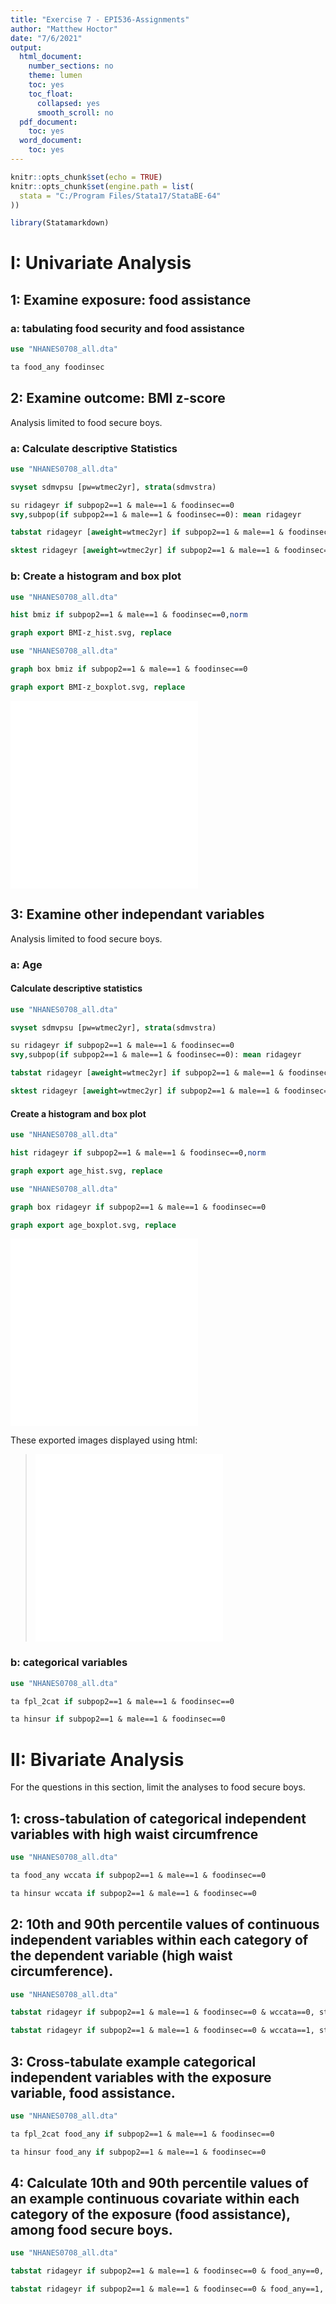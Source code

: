 ```yaml
---
title: "Exercise 7 - EPI536-Assignments"
author: "Matthew Hoctor"
date: "7/6/2021"
output:
  html_document:
    number_sections: no
    theme: lumen
    toc: yes
    toc_float:
      collapsed: yes
      smooth_scroll: no
  pdf_document:
    toc: yes
  word_document:
    toc: yes
---
```


```r
knitr::opts_chunk$set(echo = TRUE)
knitr::opts_chunk$set(engine.path = list(
  stata = "C:/Program Files/Stata17/StataBE-64"
))
```

```r
library(Statamarkdown)
```

# I: Univariate Analysis

## 1: Examine exposure: food assistance

### a: tabulating food security and food assistance

```stata
use "NHANES0708_all.dta"

ta food_any foodinsec
```

## 2: Examine outcome: BMI z-score

Analysis limited to food secure boys.

### a: Calculate descriptive Statistics

```stata
use "NHANES0708_all.dta"

svyset sdmvpsu [pw=wtmec2yr], strata(sdmvstra)

su ridageyr if subpop2==1 & male==1 & foodinsec==0
svy,subpop(if subpop2==1 & male==1 & foodinsec==0): mean ridageyr

tabstat ridageyr [aweight=wtmec2yr] if subpop2==1 & male==1 & foodinsec==0, stat(p50 p10 p90) col(stat)

sktest ridageyr [aweight=wtmec2yr] if subpop2==1 & male==1 & foodinsec==0
```

### b: Create a histogram and box plot

```stata
use "NHANES0708_all.dta"

hist bmiz if subpop2==1 & male==1 & foodinsec==0,norm

graph export BMI-z_hist.svg, replace
```

```stata
use "NHANES0708_all.dta"

graph box bmiz if subpop2==1 & male==1 & foodinsec==0

graph export BMI-z_boxplot.svg, replace
```

<embed src="BMI-z_hist.svg" type="image/svg+xml" />
<embed src="BMI-z_boxplot.svg" type="image/svg+xml" />


## 3: Examine other independant variables

Analysis limited to food secure boys.

### a: Age

#### Calculate descriptive statistics

```stata
use "NHANES0708_all.dta"

svyset sdmvpsu [pw=wtmec2yr], strata(sdmvstra)

su ridageyr if subpop2==1 & male==1 & foodinsec==0
svy,subpop(if subpop2==1 & male==1 & foodinsec==0): mean ridageyr

tabstat ridageyr [aweight=wtmec2yr] if subpop2==1 & male==1 & foodinsec==0, stat(p50 p10 p90) col(stat)

sktest ridageyr [aweight=wtmec2yr] if subpop2==1 & male==1 & foodinsec==0
```

#### Create a histogram and box plot

```stata
use "NHANES0708_all.dta"

hist ridageyr if subpop2==1 & male==1 & foodinsec==0,norm

graph export age_hist.svg, replace
```

```stata
use "NHANES0708_all.dta"

graph box ridageyr if subpop2==1 & male==1 & foodinsec==0

graph export age_boxplot.svg, replace
```

<embed src="age_hist.svg" type="image/svg+xml" />
<embed src="age_boxplot.svg" type="image/svg+xml" />

These exported images displayed using html:

><embed src="age_hist.svg" type="image/svg+xml" />
><embed src="age_boxplot.svg" type="image/svg+xml" />

### b: categorical variables

```stata
use "NHANES0708_all.dta"

ta fpl_2cat if subpop2==1 & male==1 & foodinsec==0

ta hinsur if subpop2==1 & male==1 & foodinsec==0
```

# II: Bivariate Analysis

For the questions in this section, limit the analyses to food secure boys.

## 1: cross-tabulation of categorical independent variables with high waist circumfrence

```stata
use "NHANES0708_all.dta"

ta food_any wccata if subpop2==1 & male==1 & foodinsec==0

ta hinsur wccata if subpop2==1 & male==1 & foodinsec==0
```

## 2: 10th and 90th percentile values of  continuous independent variables within each category of the dependent variable (high waist circumference).  

```stata
use "NHANES0708_all.dta"

tabstat ridageyr if subpop2==1 & male==1 & foodinsec==0 & wccata==0, stat(p10 p90) col(stat)

tabstat ridageyr if subpop2==1 & male==1 & foodinsec==0 & wccata==1, stat(p10 p90) col(stat)
```

## 3: Cross-tabulate example categorical independent variables with the exposure variable, food assistance.

```stata
use "NHANES0708_all.dta"

ta fpl_2cat food_any if subpop2==1 & male==1 & foodinsec==0

ta hinsur food_any if subpop2==1 & male==1 & foodinsec==0
```

## 4: Calculate 10th and 90th percentile values of an example continuous covariate within each category of the exposure (food assistance), among food secure boys.

```stata
use "NHANES0708_all.dta"

tabstat ridageyr if subpop2==1 & male==1 & foodinsec==0 & food_any==0, stat(p10 p90) col(stat)

tabstat ridageyr if subpop2==1 & male==1 & foodinsec==0 & food_any==1, stat(p10 p90) col(stat)
```







